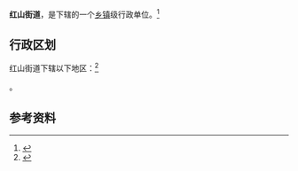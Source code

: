 {{中国乡级行政区|21/13/22/002/000}}

'''红山街道'''，是{{PRC admin/fullname|21/13/22/002/000|3}}下辖的一个[[乡镇|乡镇]]级行政单位。<ref>{{PRC admin/ref sgc|{{PRC admin/parent|21/13/22/002/000}}}}</ref>

== 行政区划 ==

红山街道下辖以下地区：<ref>{{PRC admin/ref sgc|21/13/22/002/000}}</ref>

{{PRC admin/children|21/13/22/002/000}}。

== 参考资料 ==

{{reflist}}

{{辽宁行政区划小作品}}
{{PRC admin/navcat|21/13/22/002/000}}